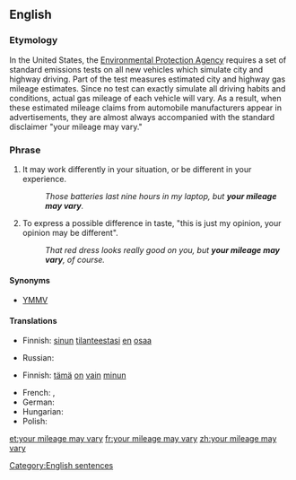 ==English==

===Etymology===
In the United States, the [http://www.epa.gov Environmental Protection Agency] requires a set of standard emissions tests on all new vehicles which simulate city and highway driving.  Part of the test measures estimated city and highway gas mileage estimates.  Since no test can exactly simulate all driving habits and conditions, actual gas mileage of each vehicle will vary.  As a result, when these estimated mileage claims from automobile manufacturers appear in advertisements, they are almost always accompanied with the standard disclaimer "your mileage may vary."

===Phrase===
{{head|en|phrase|head=[[your]] [[mileage]] [[may]] [[vary]]}}
# {{context|idiomatic|lang=en}} It may work differently in your situation, or be different in your experience.
#: ''Those batteries last nine hours in my laptop, but '''your mileage may vary'''.''
# {{context|idiomatic|lang=en}} To express a possible difference in taste, "this is just my opinion, your opinion may be different". 
#: ''That red dress looks really good on you, but '''your mileage may vary''', of course.''

====Synonyms====
* [[YMMV]]

====Translations====
{{trans-top|it may work differently for you}}
* Finnish: [[sinun#Finnish|sinun]] [[tilanteesta#Finnish|tilanteestasi]] [[en#Finnish|en]] [[osaa#Finnish|osaa]] {{t+|fi|sanoa}}
{{trans-mid}}
* Russian: {{t-|ru|это может сработать у тебя подругому|sc=Cyrl}}
{{trans-bottom}}

{{trans-top|this is just my opinion}}
* Finnish: [[tämä#Finnish|tämä]] [[on#Finnish|on]] [[vain#Finnish|vain]] [[minun#Finnish|minun]] {{t+|fi|mielipide|alt=mielipiteeni}}
{{trans-mid}}
* French: {{t+|fr|des goûts et des couleurs, on ne discute pas}}, {{t-|fr|des goûts et des couleurs…}}
* German: {{t-|de|meiner Meinung nach}}
* Hungarian: {{t-|hu|ízlések és pofonok}}
* Polish: {{t-|pl|to tylko moje zdanie}}
{{trans-bottom}}

[[Category:English sentences]]

[[et:your mileage may vary]]
[[fr:your mileage may vary]]
[[zh:your mileage may vary]]